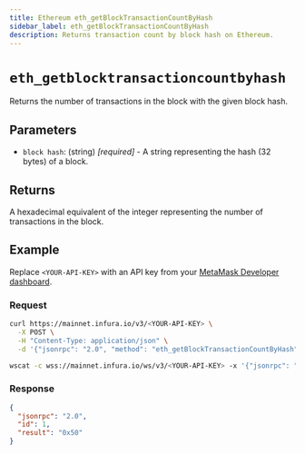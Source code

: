 ```yaml
---
title: Ethereum eth_getBlockTransactionCountByHash
sidebar_label: eth_getBlockTransactionCountByHash
description: Returns transaction count by block hash on Ethereum.
---
```



# `eth_getblocktransactioncountbyhash`


Returns the number of transactions in the block with the given block hash. 

## Parameters

- `block hash`: (string) _[required]_ - A string representing the hash (32 bytes) of a block.

## Returns

A hexadecimal equivalent of the integer representing the number of transactions in the block.

## Example

Replace `<YOUR-API-KEY>` with an API key from your [MetaMask Developer dashboard](https://developer.metamask.io/).

### Request


<Tabs>
  <TabItem value="curl">

```bash
curl https://mainnet.infura.io/v3/<YOUR-API-KEY> \
  -X POST \
  -H "Content-Type: application/json" \
  -d '{"jsonrpc": "2.0", "method": "eth_getBlockTransactionCountByHash", "params": ["0xb3b20624f8f0f86eb50dd04688409e5cea4bd02d700bf6e79e9384d47d6a5a35"], "id": 1}'
```

  </TabItem>
  <TabItem value="WSS">

```bash
wscat -c wss://mainnet.infura.io/ws/v3/<YOUR-API-KEY> -x '{"jsonrpc": "2.0", "method": "eth_getBlockTransactionCountByHash", "params": ["0xb3b20624f8f0f86eb50dd04688409e5cea4bd02d700bf6e79e9384d47d6a5a35"], "id": 1}'
```

  </TabItem>
</Tabs>

### Response


<Tabs>
  <TabItem value="JSON">

```json
{
  "jsonrpc": "2.0",
  "id": 1,
  "result": "0x50"
}
```

  </TabItem>
</Tabs>

